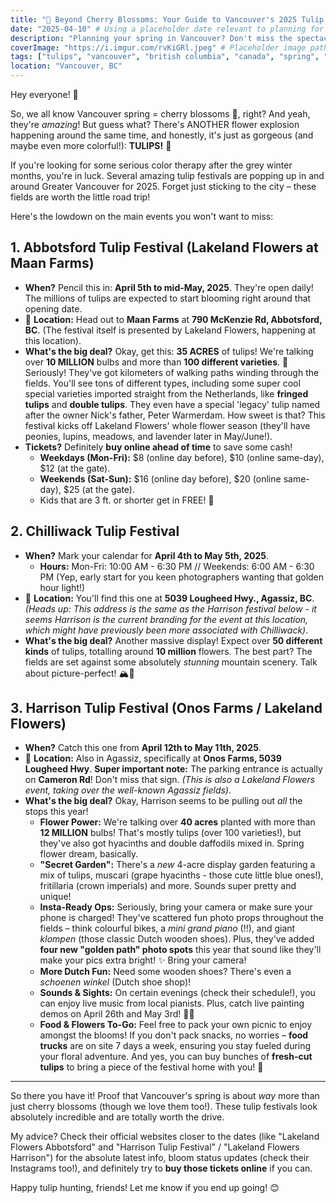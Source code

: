 ```yaml
---
title: "🌷 Beyond Cherry Blossoms: Your Guide to Vancouver's 2025 Tulip Festivals in April!"
date: "2025-04-10" # Using a placeholder date relevant to planning for Spring 2025
description: "Planning your spring in Vancouver? Don't miss the spectacular tulip festivals! Get dates, locations, and tips for the Abbotsford, Chilliwack, and Harrison Tulip Festivals in 2025."
coverImage: "https://i.imgur.com/rvKiGRl.jpeg" # Placeholder image path
tags: ["tulips", "vancouver", "british columbia", "canada", "spring", "festivals", "flowers", "abbotsford", "chilliwack", "harrison", "agassiz", "maan farms", "lakeland flowers", "travel", "day trips", "things to do"]
location: "Vancouver, BC"
---
```



Hey everyone! 👋

So, we all know Vancouver spring = cherry blossoms 🌸, right? And yeah, they're *amazing*! But guess what? There's ANOTHER flower explosion happening around the same time, and honestly, it's just as gorgeous (and maybe even more colorful!): **TULIPS!** 🌷

If you're looking for some serious color therapy after the grey winter months, you're in luck. Several amazing tulip festivals are popping up in and around Greater Vancouver for 2025. Forget just sticking to the city – these fields are worth the little road trip!

Here's the lowdown on the main events you won't want to miss:

## 1. Abbotsford Tulip Festival (Lakeland Flowers at Maan Farms)

*   **When?** Pencil this in: **April 5th to mid-May, 2025**. They're open daily! The millions of tulips are expected to start blooming right around that opening date.
*   📍 **Location:** Head out to **Maan Farms** at **790 McKenzie Rd, Abbotsford, BC**. (The festival itself is presented by Lakeland Flowers, happening at this location).
*   **What's the big deal?** Okay, get this: **35 ACRES** of tulips! We're talking over **10 MILLION** bulbs and more than **100 different varieties**. 🤯 Seriously! They've got kilometers of walking paths winding through the fields. You'll see tons of different types, including some super cool special varieties imported straight from the Netherlands, like **fringed tulips** and **double tulips**. They even have a special 'legacy' tulip named after the owner Nick's father, Peter Warmerdam. How sweet is that? This festival kicks off Lakeland Flowers' whole flower season (they'll have peonies, lupins, meadows, and lavender later in May/June!).
*   **Tickets?** Definitely **buy online ahead of time** to save some cash!
    *   **Weekdays (Mon-Fri):** $8 (online day before), $10 (online same-day), $12 (at the gate).
    *   **Weekends (Sat-Sun):** $16 (online day before), $20 (online same-day), $25 (at the gate).
    *   Kids that are 3 ft. or shorter get in FREE! 🎉

## 2. Chilliwack Tulip Festival

*   **When?** Mark your calendar for **April 4th to May 5th, 2025**.
    *   **Hours:** Mon-Fri: 10:00 AM - 6:30 PM // Weekends: 6:00 AM - 6:30 PM (Yep, early start for you keen photographers wanting that golden hour light!)
*   📍 **Location:** You'll find this one at **5039 Lougheed Hwy., Agassiz, BC**. *(Heads up: This address is the same as the Harrison festival below - it seems Harrison is the current branding for the event at this location, which might have previously been more associated with Chilliwack)*.
*   **What's the big deal?** Another massive display! Expect over **50 different kinds** of tulips, totalling around **10 million** flowers. The best part? The fields are set against some absolutely *stunning* mountain scenery. Talk about picture-perfect! 🏔️🌷

## 3. Harrison Tulip Festival (Onos Farms / Lakeland Flowers)

*   **When?** Catch this one from **April 12th to May 11th, 2025**.
*   📍 **Location:** Also in Agassiz, specifically at **Onos Farms, 5039 Lougheed Hwy**. **Super important note:** The parking entrance is actually on **Cameron Rd**! Don't miss that sign. *(This is also a Lakeland Flowers event, taking over the well-known Agassiz fields)*.
*   **What's the big deal?** Okay, Harrison seems to be pulling out *all* the stops this year!
    *   **Flower Power:** We're talking over **40 acres** planted with more than **12 MILLION** bulbs! That's mostly tulips (over 100 varieties!), but they've also got hyacinths and double daffodils mixed in. Spring flower dream, basically.
    *   **"Secret Garden":** There's a *new* 4-acre display garden featuring a mix of tulips, muscari (grape hyacinths - those cute little blue ones!), fritillaria (crown imperials) and more. Sounds super pretty and unique!
    *   **Insta-Ready Ops:** Seriously, bring your camera or make sure your phone is charged! They've scattered fun photo props throughout the fields – think colourful bikes, a *mini grand piano* (!!), and giant *klompen* (those classic Dutch wooden shoes). Plus, they've added **four new "golden path" photo spots** this year that sound like they'll make your pics extra bright! ✨ Bring your camera!
    *   **More Dutch Fun:** Need some wooden shoes? There's even a *schoenen winkel* (Dutch shoe shop)!
    *   **Sounds & Sights:** On certain evenings (check their schedule!), you can enjoy live music from local pianists. Plus, catch live painting demos on April 26th and May 3rd! 🎨🎹
    *   **Food & Flowers To-Go:** Feel free to pack your own picnic to enjoy amongst the blooms! If you don't pack snacks, no worries – **food trucks** are on site 7 days a week, ensuring you stay fueled during your floral adventure. And yes, you can buy bunches of **fresh-cut tulips** to bring a piece of the festival home with you! 💐

---

So there you have it! Proof that Vancouver's spring is about *way* more than just cherry blossoms (though we love them too!). These tulip festivals look absolutely incredible and are totally worth the drive.

My advice? Check their official websites closer to the dates (like "Lakeland Flowers Abbotsford" and "Harrison Tulip Festival" / "Lakeland Flowers Harrison") for the absolute latest info, bloom status updates (check their Instagrams too!), and definitely try to **buy those tickets online** if you can.

Happy tulip hunting, friends! Let me know if you end up going! 😊